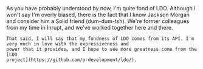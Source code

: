 
<AuthorNote title="My bias with LDO">
    As you have probably understood by now, I'm quite fond of LDO. Although I won't say I'm overly biased, there is the
    fact that I know Jackson Morgan and consider him a Solid friend (dum-dum-tsh). We're former colleagues from my time
    in Inrupt, and we've worked together here and there.

    That said, I will say that my fondness of LDO comes from its API. I'm very much in love with the expressiveness and
    power that it provides, and I hope to see more greatness come from the [LDO
    project](https://github.com/o-development/ldo/).
</AuthorNote>